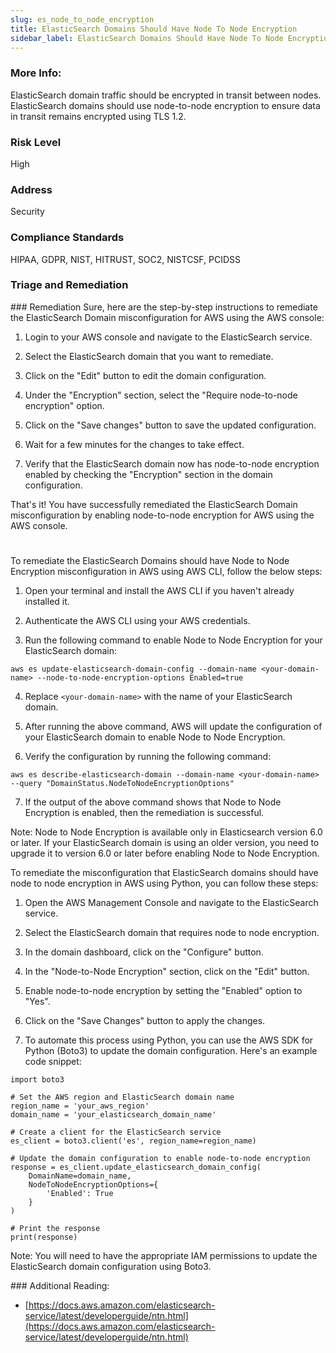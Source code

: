 ```yaml
---
slug: es_node_to_node_encryption
title: ElasticSearch Domains Should Have Node To Node Encryption
sidebar_label: ElasticSearch Domains Should Have Node To Node Encryption
---
```


### More Info:

ElasticSearch domain traffic should be encrypted in transit between nodes. ElasticSearch domains should use node-to-node encryption to ensure data in transit remains encrypted using TLS 1.2.

### Risk Level

High

### Address

Security

### Compliance Standards

HIPAA, GDPR, NIST, HITRUST, SOC2, NISTCSF, PCIDSS


### Triage and Remediation
<Tabs>
<Tab title='Remediation'>
### Remediation

<AccordionGroup>
<Accordion title='Using Console' defaultOpen='true'>
Sure, here are the step-by-step instructions to remediate the ElasticSearch Domain misconfiguration for AWS using the AWS console:

1. Login to your AWS console and navigate to the ElasticSearch service.

2. Select the ElasticSearch domain that you want to remediate.

3. Click on the "Edit" button to edit the domain configuration.

4. Under the "Encryption" section, select the "Require node-to-node encryption" option.

5. Click on the "Save changes" button to save the updated configuration.

6. Wait for a few minutes for the changes to take effect.

7. Verify that the ElasticSearch domain now has node-to-node encryption enabled by checking the "Encryption" section in the domain configuration.

That's it! You have successfully remediated the ElasticSearch Domain misconfiguration by enabling node-to-node encryption for AWS using the AWS console.

#
</Accordion>

<Accordion title='Using CLI'>
To remediate the ElasticSearch Domains should have Node to Node Encryption misconfiguration in AWS using AWS CLI, follow the below steps:

1. Open your terminal and install the AWS CLI if you haven't already installed it.

2. Authenticate the AWS CLI using your AWS credentials.

3. Run the following command to enable Node to Node Encryption for your ElasticSearch domain:

```
aws es update-elasticsearch-domain-config --domain-name <your-domain-name> --node-to-node-encryption-options Enabled=true
```

4. Replace `<your-domain-name>` with the name of your ElasticSearch domain.

5. After running the above command, AWS will update the configuration of your ElasticSearch domain to enable Node to Node Encryption.

6. Verify the configuration by running the following command:

```
aws es describe-elasticsearch-domain --domain-name <your-domain-name> --query "DomainStatus.NodeToNodeEncryptionOptions"
```

7. If the output of the above command shows that Node to Node Encryption is enabled, then the remediation is successful.

Note: Node to Node Encryption is available only in Elasticsearch version 6.0 or later. If your ElasticSearch domain is using an older version, you need to upgrade it to version 6.0 or later before enabling Node to Node Encryption.
</Accordion>

<Accordion title='Using Python'>
To remediate the misconfiguration that ElasticSearch domains should have node to node encryption in AWS using Python, you can follow these steps:

1. Open the AWS Management Console and navigate to the ElasticSearch service.

2. Select the ElasticSearch domain that requires node to node encryption.

3. In the domain dashboard, click on the "Configure" button.

4. In the "Node-to-Node Encryption" section, click on the "Edit" button.

5. Enable node-to-node encryption by setting the "Enabled" option to "Yes".

6. Click on the "Save Changes" button to apply the changes.

7. To automate this process using Python, you can use the AWS SDK for Python (Boto3) to update the domain configuration. Here's an example code snippet:

```
import boto3

# Set the AWS region and ElasticSearch domain name
region_name = 'your_aws_region'
domain_name = 'your_elasticsearch_domain_name'

# Create a client for the ElasticSearch service
es_client = boto3.client('es', region_name=region_name)

# Update the domain configuration to enable node-to-node encryption
response = es_client.update_elasticsearch_domain_config(
    DomainName=domain_name,
    NodeToNodeEncryptionOptions={
        'Enabled': True
    }
)

# Print the response
print(response)
```

Note: You will need to have the appropriate IAM permissions to update the ElasticSearch domain configuration using Boto3.
</Accordion>

</AccordionGroup>
</Tab>
</Tabs>
### Additional Reading:

- [https://docs.aws.amazon.com/elasticsearch-service/latest/developerguide/ntn.html](https://docs.aws.amazon.com/elasticsearch-service/latest/developerguide/ntn.html) 

